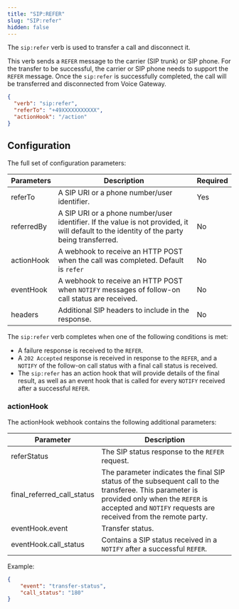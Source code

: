 ```yaml
---
title: "SIP:REFER"
slug: "SIP:refer"
hidden: false
---
```


The `sip:refer` verb is used to transfer a call and disconnect it.

This verb sends a `REFER` message to the carrier (SIP trunk) or SIP phone. For the transfer to be successful, the carrier or SIP phone needs to support the `REFER` message. Once the `sip:refer` is successfully completed, the call will be transferred and disconnected from Voice Gateway.

```json
{
  "verb": "sip:refer",
  "referTo": "+49XXXXXXXXXXX",
  "actionHook": "/action"
}
```

## Configuration

The full set of configuration parameters:

| Parameters | Description                                                                                                                                | Required |
|------------|--------------------------------------------------------------------------------------------------------------------------------------------|----------|
| referTo    | A SIP URI or a phone number/user identifier.                                                                                               | Yes      |
| referredBy | A SIP URI or a phone number/user identifier. If the value is not provided, it will default to the identity of the party being transferred. | No       |
| actionHook | A webhook to receive an HTTP POST when the call was completed. Default is `refer`                                                          | No       |
| eventHook  | A webhook to receive an HTTP POST when `NOTIFY` messages of follow-on call status are received.                                            | No       |
| headers    | Additional SIP headers to include in the response.                                                                                         | No       |

The `sip:refer` verb completes when one of the following conditions is met:

- A failure response is received to the `REFER`.
- A `202 Accepted` response is received in response to the `REFER`, and a `NOTIFY` of the follow-on call status with a final call status is received.
- The `sip:refer` has an action hook that will provide details of the final result, as well as an event hook that is called for every `NOTIFY` received after a successful `REFER`.

### actionHook

The actionHook webhook contains the following additional parameters:

| Parameter                  | Description                                                                                                                                                                                                   |
|----------------------------|---------------------------------------------------------------------------------------------------------------------------------------------------------------------------------------------------------------|
| referStatus                | The SIP status response to the `REFER` request.                                                                                                                                                               |
| final_referred_call_status | The parameter indicates the final SIP status of the subsequent call to the transferee. This parameter is provided only when the `REFER` is accepted and `NOTIFY` requests are received from the remote party. |
| eventHook.event            | Transfer status.                                                                                                                                                                                              |
| eventHook.call_status      | Contains a SIP status received in a `NOTIFY` after a successful `REFER`.                                                                                                                                      |

Example:

```json
{
	"event": "transfer-status",
	"call_status": "180"
}
```